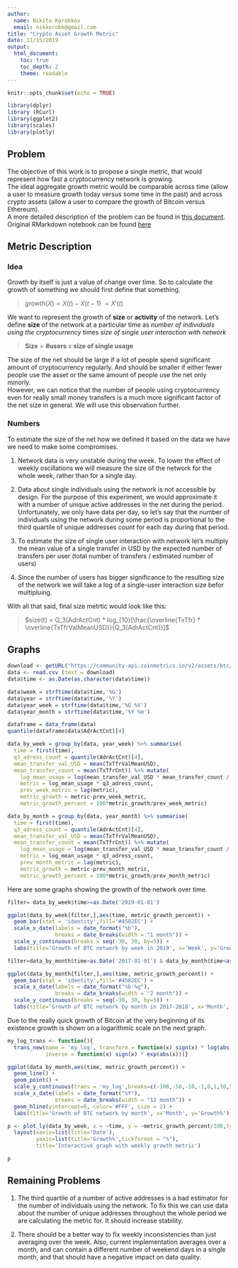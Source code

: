 ```yaml
---
author:
  name: Nikita Korobkov
  email: nikkorobk@gmail.com
title: "Crypto Asset Growth Metric"
date: 11/15/2019
output:
  html_document:
    toc: true
    toc_depth: 2
    theme: readable
---
```


```r
knitr::opts_chunk$set(echo = TRUE)

library(dplyr)
library (RCurl)
library(ggplot2)
library(scales)
library(plotly)
```

## Problem

The objective of this work is to propose a single metric, that would represent how fast a cryptocurrency network is growing.  
The ideal aggregate growth metric would be comparable across time (allow a user to measure growth today versus some time in the past) and across crypto assets (allow a user to compare the growth of Bitcoin versus Ethereum).  
A more detailed description of the problem can be found in [this document](case-study.pdf).  
Original RMarkdown notebook can be found [here](CryptoAssetGrowth.Rmd)

## Metric Description

### Idea

Growth by itself is just a value of change over time. So to calculate the growth of something we should first define that something.  

>  $growth(X) = X(t) - X(t-1) ~= X'(t)$

We want to represent the growth of **size** or **activity** of the network. 
Let's define **size** of the network at a particular time as *number of individuals using the cryptocurrency* times *size of single user interaction with network*


> **Size** = **#users** x **size of single usage**

The size of the net should be large if a lot of people spend significant amount of cryptocurrency regularly. And should be smaller if either fewer people use the asset or the same amount of people use the net only minorly.  
However, we can notice that the number of people using cryptocurrency even for really small money transfers is a much more significant factor of the net size in general. We will use this observation further. 

### Numbers
To estimate the size of the net how we defined it based on the data we have we need to make some compromises.  

1. Network data is very unstable during the week. To lower the effect of weekly oscillations we will measure the size of the network for the whole week, rather than for a single day. 

2. Data about single individuals using the network is not accessible by design. For the purpose of this experiment, we would approximate it with a number of unique active addresses in the net during the period. Unfortunately, we only have data per day, so let's say that the number of individuals using the network during some period is proportional to the third quartile of unique addresses count for each day during that period. 

3. To estimate the size of single user interaction with network let's multiply the mean value of a single transfer in USD by the expected number of transfers per user (total number of transfers / estimated number of users)

4. Since the number of users has bigger significance to the resulting size of the network we will take a log of a single-user interaction size befor multipluing. 

With all that said, final size metrtic would look like this: 

> $size(t) =  Q_3(AdrActCnt) * log_{10}[\frac{\overline{TxTfr}  * \overline{TxTfrValMeanUSD}}{Q_3(AdrActCnt)}]$

## Graphs

```r
download <- getURL("https://community-api.coinmetrics.io/v2/assets/btc/metricdata.csv?metrics=AdrActCnt,TxTfrValMeanUSD,TxTfrCnt&start=2010-01-01")
data <- read.csv (text = download)
data$time <- as.Date(as.character(data$time))

data$week = strftime(data$time,'%G')
data$year = strftime(data$time,'%Y')
data$year_week = strftime(data$time,'%G %V')
data$year_month = strftime(data$time,'%Y %m')

dataframe = data_frame(data)
quantile(dataframe$data$AdrActCnt)[4]

data_by_week = group_by(data, year_week) %>% summarise(
  time = first(time),
  q3_adress_count = quantile(AdrActCnt)[4],
  mean_transfer_val_USD = mean(TxTfrValMeanUSD),
  mean_transfer_count = mean(TxTfrCnt)) %>% mutate(
    log_mean_usage = log(mean_transfer_val_USD * mean_transfer_count / q3_adress_count),
    metric = log_mean_usage * q3_adress_count,
    prev_week_metric = lag(metric),
    metric_growth = metric-prev_week_metric,
    metric_growth_percent = 100*metric_growth/prev_week_metric)

data_by_month = group_by(data, year_month) %>% summarise(
  time = first(time),
  q3_adress_count = quantile(AdrActCnt)[4],
  mean_transfer_val_USD = mean(TxTfrValMeanUSD),
  mean_transfer_count = mean(TxTfrCnt)) %>% mutate(
    log_mean_usage = log(mean_transfer_val_USD * mean_transfer_count / q3_adress_count),
    metric = log_mean_usage * q3_adress_count,
    prev_month_metric = lag(metric),
    metric_growth = metric-prev_month_metric,
    metric_growth_percent = 100*metric_growth/prev_month_metric)
```

Here are some graphs showing the growth of the network over time. 

```r
filter= data_by_week$time>=as.Date('2019-01-01')

ggplot(data_by_week[filter,],aes(time, metric_growth_percent)) +
  geom_bar(stat = 'identity',fill='#4582EC') + 
  scale_x_date(labels = date_format("%b"),
               breaks = date_breaks(width = "1 month")) +
  scale_y_continuous(breaks = seq(-30, 30, by=5)) + 
  labs(title='Growth of BTC network by week in 2019', x='Week', y='Growth%')
```

```r
filter=data_by_month$time>as.Date('2017-01-01') & data_by_month$time<as.Date('2019-01-01')

ggplot(data_by_month[filter,],aes(time, metric_growth_percent)) +
  geom_bar(stat = 'identity',fill='#4582EC') + 
  scale_x_date(labels = date_format("%b'%g"),
               breaks = date_breaks(width = "2 month")) +
  scale_y_continuous(breaks = seq(-30, 30, by=5)) + 
  labs(title='Growth of BTC network by month in 2017-2018', x='Month', y='Growth%')
```


Due to the really quick growth of Bitcoin at the very beginning of its existence growth is shown on a logarithmic scale on the next graph. 

```r

my_log_trans <- function(){
  trans_new(name = 'my_log', transform = function(x) sign(x) * log(abs(x)), 
            inverse = function(x) sign(x) * exp(abs(x)))}

ggplot(data_by_month,aes(time, metric_growth_percent)) +
  geom_line() +
  geom_point() + 
  scale_y_continuous(trans = 'my_log',breaks=c(-100,-50,-10,-1,0,1,10,50,100))+
  scale_x_date(labels = date_format("%Y"),
               breaks = date_breaks(width = "12 month")) +
  geom_hline(yintercept=0, color='#FFF', size = 2) +
  labs(title='Growth of BTC network by month', x='Month', y='Growth%')
```



```r
p <- plot_ly(data_by_week, x = ~time, y = ~metric_growth_percent/100,type = 'scatter', mode = 'lines') %>%
  layout(xaxis=list(title='Date'),
         yaxis=list(title='Growth%',tickformat = "%"),
         title='Interactive graph with weekly growth metric')

p

```

## Remaining Problems

1. The third quartile of a number of active addresses is a bad estimator for the number of individuals using the network. To fix this we can use data about the number of unique addresses throughout the whole period we are calculating the metric for. It should increase stability. 

2. There should be a better way to fix weekly inconsistencies than just averaging over the week. Also, current implementation averages over a month, and can contain a different number of weekend days in a single month, and that should have a negative impact on data quality.
